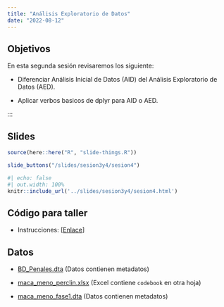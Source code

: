 ```yaml
---
title: "Análisis Exploratorio de Datos"
date: "2022-08-12"
---
```



## Objetivos

En esta segunda sesión revisaremos los siguiente:

- Diferenciar Análisis Inicial de Datos (AID) del Análisis Exploratorio de Datos (AED).

- Aplicar verbos basicos de dplyr para AID o AED.

:::


## Slides

```r
source(here::here("R", "slide-things.R"))
```

```r
slide_buttons("/slides/sesion3y4/sesion4")
```

```r
#| echo: false
#| out.width: 100%
knitr::include_url('../slides/sesion3y4/sesion4.html')
```

## Código para taller

- Instrucciones: [[Enlace](../slides/sesion3y4/taller-sesion4.qmd)]
    
## Datos 

- [BD_Penales.dta](https://github.com/culquichicon/2016-Peruvian-Prison-Census/blob/master/BD_Penales.dta?raw=true) (Datos contienen metadatos)

- [maca_meno_perclin.xlsx](../slides/sesion3y4/maca_meno_perclin.xlsx) (Excel contiene `codebook` en otra hoja)

- [maca_meno_fase1.dta](../slides/sesion3y4/maca_meno_fase1.dta) (Datos contienen metadatos)

